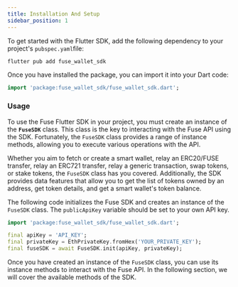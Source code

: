 ```yaml
---
title: Installation And Setup
sidebar_position: 1
---
```


To get started with the Flutter SDK, add the following dependency to your project's `pubspec.yaml`file:

```dart
flutter pub add fuse_wallet_sdk
```

Once you have installed the package, you can import it into your Dart code:

```dart
import 'package:fuse_wallet_sdk/fuse_wallet_sdk.dart';
```

### Usage

To use the Fuse Flutter SDK in your project, you must create an instance of the **`FuseSDK`** class. This class is the key to interacting with the Fuse API using the SDK. Fortunately, the `FuseSDK` class provides a range of instance methods, allowing you to execute various operations with the API.

Whether you aim to fetch or create a smart wallet, relay an ERC20/FUSE transfer, relay an ERC721 transfer, relay a generic transaction, swap tokens, or stake tokens, the `FuseSDK` class has you covered. Additionally, the SDK provides data features that allow you to get the list of tokens owned by an address, get token details, and get a smart wallet's token balance.

The following code initializes the Fuse SDK and creates an instance of the `FuseSDK` class. The `publicApiKey` variable should be set to your own API key.

```dart
import 'package:fuse_wallet_sdk/fuse_wallet_sdk.dart';

final apiKey = 'API_KEY';
final privateKey = EthPrivateKey.fromHex('YOUR_PRIVATE_KEY');
final fuseSDK = await FuseSDK.init(apiKey, privateKey);
```

Once you have created an instance of the `FuseSDK` class, you can use its instance methods to interact with the Fuse API. In the following section, we will cover the available methods of the SDK.
